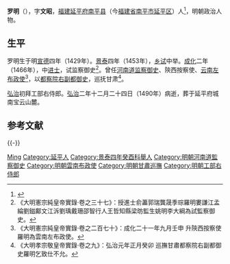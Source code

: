 {{Otheruses|other=名为罗明的其他人物|罗明}}

'''罗明'''（{{bd|1429年||1490年||Luo羅}}），字'''文昭'''，[[福建|福建]][[延平府|延平府]][[南平县|南平县]]（今[[福建省|福建省]][[南平市|南平市]][[延平区|延平区]]）人<ref>{{cite book|author=南平市志编纂委员会|title=南平市志(上下册)|publisher=中华书局|location=北京市|isbn=7-101-01331-7|url=http://www.fjsq.gov.cn/ShowText.asp?ToBook=3221&index=1531&|edition=第1版|accessdate=2011-06-30|date=1994年9月|archive-url=https://web.archive.org/web/20160304113740/http://www.fjsq.gov.cn/ShowText.asp?ToBook=3221&index=1531&|archive-date=2016-03-04|dead-url=yes}}</ref>，明朝政治人物。

== 生平 ==
罗明生于明[[宣德|宣德]]四年（1429年）。[[景泰_(明朝)|景泰]]四年（1453年），[[乡试|乡试]]中举。[[成化|成化]]二年（1466年），中[[进士|进士]]，试监察御史<ref>《大明憲宗純皇帝實錄·卷之三十七》：授進士俞藎郭瑞龔晟季琮羅明婁謙江孟綸劉鎡鄺文江泝劉瑀戴珊邵智行人王哲知縣梁昉監生姚明李大綱為試監察御史。</ref>。曾任[[河南道|河南道]][[监察御史|监察御史]]、陝西按察使、[[云南|云南]][[左布政使|左布政使]]<ref>《大明憲宗純皇帝實錄·卷之二百七十》：成化二十一年九月壬申 升陝西按察使羅明為雲南左布政使。</ref>，以[[都察院|都察院]][[右副都御史|右副都御史]]，巡抚甘肃<ref>《大明孝宗敬皇帝實錄·卷之九》：弘治元年正月癸卯 巡撫甘肅都察院右副都御史羅明乞致仕不允。</ref>。

[[弘治_(明朝)|弘治]]初拜工部右侍郎。[[弘治_(明朝)|弘治]]二年十二月二十四日（1490年）病逝，葬于延平府城南宝云山麓。

== 参考文献 ==
{{reflist}}

{{-}}
{{成化二年丙戌科殿試金榜}}

{{Authority control}}
{{DEFAULTSORT:Luo羅}}
[[Category:罗姓|Ming]]
[[Category:延平人|Category:延平人]]
[[Category:景泰四年癸酉科舉人|Category:景泰四年癸酉科舉人]]
[[Category:明朝河南道監察御史|Category:明朝河南道監察御史]]
[[Category:明朝雲南布政使|Category:明朝雲南布政使]]
[[Category:明朝甘肅巡撫|Category:明朝甘肅巡撫]]
[[Category:明朝工部右侍郎|Category:明朝工部右侍郎]]